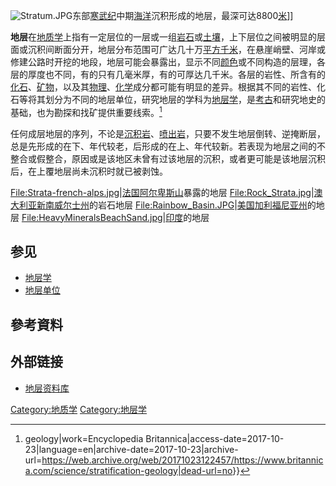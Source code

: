 {{NoteTA
|G1=長度單位
}}

[[File:Stratum.JPG|thumb]]东部[[寒武纪|寒武纪]]中期[[海洋|海洋]]沉积形成的地层，最深可达8800[[公尺|米]]]]

'''地层'''在[[地质学|地质学]]上指有一定层位的一层或一组[[岩石|岩石]]或[[土壤|土壤]]，上下层位之间被明显的层面或沉积间断面分开，地层分布范围可广达几十万[[平方千米|平方千米]]，在悬崖峭壁、河岸或修建公路时开挖的地段，地层可能会暴露出，显示不同[[颜色|颜色]]或不同构造的层理，各层的厚度也不同，有的只有几毫米厚，有的可厚达几千米。各层的岩性、所含有的[[化石|化石]]、[[矿物|矿物]]，以及其[[物理|物理]]、[[化学|化学]]成分都可能有明显的差异。根据其不同的岩性、化石等将其划分为不同的地层单位，研究地层的学科为[[地层学|地层学]]，是[[考古|考古]]和研究地史的基础，也为勘探和找矿提供重要线索。<ref>{{Cite news|url=https://www.britannica.com/science/stratification-geology|title=stratification {{!}} geology|work=Encyclopedia Britannica|access-date=2017-10-23|language=en|archive-date=2017-10-23|archive-url=https://web.archive.org/web/20171023122457/https://www.britannica.com/science/stratification-geology|dead-url=no}}</ref>

任何成层地层的序列，不论是[[沉积岩|沉积岩]]、[[喷出岩|喷出岩]]，只要不发生地层倒转、逆掩断层，总是先形成的在下、年代较老，后形成的在上、年代较新。若表现为地层之间的不整合或假整合，原因或是该地区未曾有过该地层的沉积，或者更可能是该地层沉积后，在上覆地层尚未沉积时就已被剥蚀。

<gallery>
File:Strata-french-alps.jpg|[[法国|法国]][[阿尔卑斯山|阿尔卑斯山]]暴露的地层
File:Rock_Strata.jpg|[[澳大利亚|澳大利亚]][[新南威尔士州|新南威尔士州]]的岩石地层
File:Rainbow_Basin.JPG|[[美国|美国]][[加利福尼亚州|加利福尼亚州]]的地层
File:HeavyMineralsBeachSand.jpg|[[印度|印度]]的地层
</gallery>

== 参见 ==
* [[地层学|地层学]]
* [[地层单位|地层单位]]

==參考資料==
{{Reflist}}

== 外部链接 ==
*[https://web.archive.org/web/20130106085716/http://www.stratigraphy.org/bak/geowhen/index.html 地层资料库]
{{Commonscat|Stratigraphy}}

{{Authority control}}
[[Category:地质学|Category:地质学]]
[[Category:地层学|Category:地层学]]